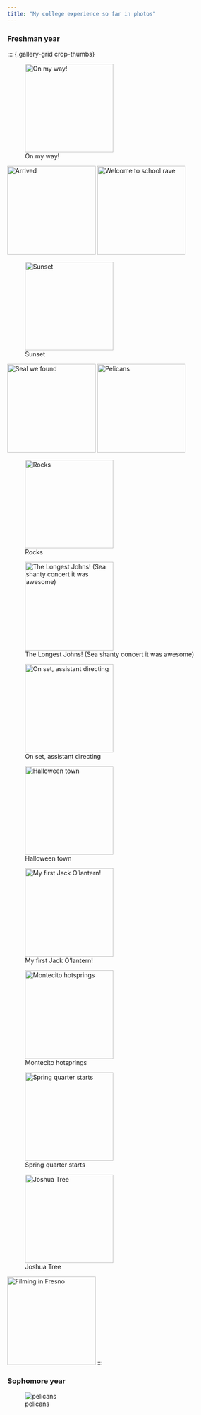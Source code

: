 ```yaml
---
title: "My college experience so far in photos"
---
```


### Freshman year

::: {.gallery-grid crop-thumbs}

![On my way!](images/gallery/omw.jpg){.lightbox group="freshman year" width="200"}

![Arrived](images/gallery/arrived.jpg){.lightbox group="freshman year" width="200"}
![Welcome to school rave](images/gallery/storke_rave.jpg){.lightbox group="freshman year" width="200"}

![Sunset](images/gallery/beach_sunset.jpg){.lightbox group="freshman year" width="200"}

![Seal we found](images/gallery/dead_seal.jpg){.lightbox group="freshman year" width="200"}
![Pelicans](images/gallery/pelican.jpg){.lightbox group="freshman year" width="200"}

![Rocks](images/gallery/rocks.jpg){.lightbox group="freshman year" width="200"}

![The Longest Johns! (Sea shanty concert it was awesome)](images/gallery/tlj.jpg){.lightbox group="freshman year" width="200"}

![On set, assistant directing](images/gallery/filming.jpg){.lightbox group="freshman year" width="200"}

![Halloween town](images/gallery/halloween_town.jpg){.lightbox group="freshman year" width="200"}

![My first Jack O'lantern!](images/gallery/clancy.jpeg){.lightbox group="freshman year" width="200"}

![Montecito hotsprings](images/gallery/hotspring_hike.jpg){.lightbox group="freshman year" width="200"}

![Spring quarter starts](images/gallery/lounging.jpg){.lightbox group="freshman year" width="200"}

![Joshua Tree](images/gallery/jtree.jpg){.lightbox group="freshman year" width="200"}

![Filming in Fresno](images/gallery/fresno.jpg){.lightbox group="freshman year" width="200"}
:::


### Sophomore year

![pelicans](images/gallery/pelican.jpg){.lightbox group="sophomore year"}

